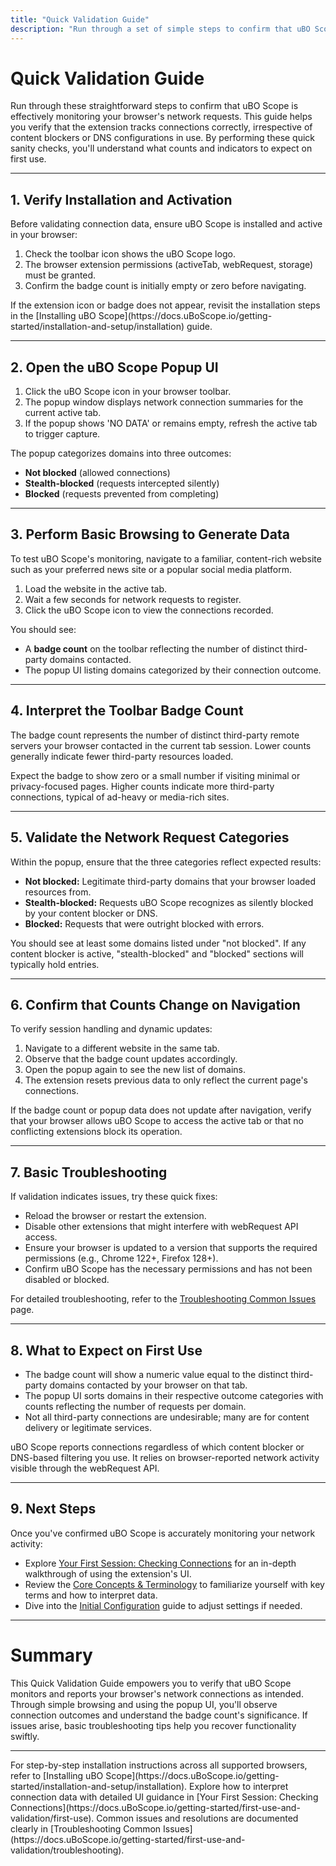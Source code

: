 ```yaml
---
title: "Quick Validation Guide"
description: "Run through a set of simple steps to confirm that uBO Scope is properly monitoring network requests—regardless of which content blocker or DNS configuration you use. Includes advice for basic sanity checks and what counts you should expect to see on first use."
---
```


# Quick Validation Guide

Run through these straightforward steps to confirm that uBO Scope is effectively monitoring your browser's network requests. This guide helps you verify that the extension tracks connections correctly, irrespective of content blockers or DNS configurations in use. By performing these quick sanity checks, you'll understand what counts and indicators to expect on first use.

---

## 1. Verify Installation and Activation

Before validating connection data, ensure uBO Scope is installed and active in your browser:

1. Check the toolbar icon shows the uBO Scope logo.
2. The browser extension permissions (activeTab, webRequest, storage) must be granted.
3. Confirm the badge count is initially empty or zero before navigating.

<Check>
If the extension icon or badge does not appear, revisit the installation steps in the [Installing uBO Scope](https://docs.uBoScope.io/getting-started/installation-and-setup/installation) guide.
</Check>

---

## 2. Open the uBO Scope Popup UI

1. Click the uBO Scope icon in your browser toolbar.
2. The popup window displays network connection summaries for the current active tab.
3. If the popup shows 'NO DATA' or remains empty, refresh the active tab to trigger capture.

The popup categorizes domains into three outcomes:
- **Not blocked** (allowed connections)
- **Stealth-blocked** (requests intercepted silently)
- **Blocked** (requests prevented from completing)

---

## 3. Perform Basic Browsing to Generate Data

To test uBO Scope's monitoring, navigate to a familiar, content-rich website such as your preferred news site or a popular social media platform.

1. Load the website in the active tab.
2. Wait a few seconds for network requests to register.
3. Click the uBO Scope icon to view the connections recorded.

You should see:
- A **badge count** on the toolbar reflecting the number of distinct third-party domains contacted.
- The popup UI listing domains categorized by their connection outcome.

---

## 4. Interpret the Toolbar Badge Count

The badge count represents the number of distinct third-party remote servers your browser contacted in the current tab session. Lower counts generally indicate fewer third-party resources loaded.

<Tip>
Expect the badge to show zero or a small number if visiting minimal or privacy-focused pages. Higher counts indicate more third-party connections, typical of ad-heavy or media-rich sites.
</Tip>

---

## 5. Validate the Network Request Categories

Within the popup, ensure that the three categories reflect expected results:

- **Not blocked:** Legitimate third-party domains that your browser loaded resources from.
- **Stealth-blocked:** Requests uBO Scope recognizes as silently blocked by your content blocker or DNS.
- **Blocked:** Requests that were outright blocked with errors.

You should see at least some domains listed under "not blocked". If any content blocker is active, "stealth-blocked" and "blocked" sections will typically hold entries.

---

## 6. Confirm that Counts Change on Navigation

To verify session handling and dynamic updates:

1. Navigate to a different website in the same tab.
2. Observe that the badge count updates accordingly.
3. Open the popup again to see the new list of domains.
4. The extension resets previous data to only reflect the current page's connections.

<Warning>
If the badge count or popup data does not update after navigation, verify that your browser allows uBO Scope to access the active tab or that no conflicting extensions block its operation.
</Warning>

---

## 7. Basic Troubleshooting

If validation indicates issues, try these quick fixes:

- Reload the browser or restart the extension.
- Disable other extensions that might interfere with webRequest API access.
- Ensure your browser is updated to a version that supports the required permissions (e.g., Chrome 122+, Firefox 128+).
- Confirm uBO Scope has the necessary permissions and has not been disabled or blocked.

For detailed troubleshooting, refer to the [Troubleshooting Common Issues](https://docs.uBoScope.io/getting-started/first-use-and-validation/troubleshooting) page.

---

## 8. What to Expect on First Use

- The badge count will show a numeric value equal to the distinct third-party domains contacted by your browser on that tab.
- The popup UI sorts domains in their respective outcome categories with counts reflecting the number of requests per domain.
- Not all third-party connections are undesirable; many are for content delivery or legitimate services.

<Note>
uBO Scope reports connections regardless of which content blocker or DNS-based filtering you use. It relies on browser-reported network activity visible through the webRequest API.
</Note>

---

## 9. Next Steps

Once you've confirmed uBO Scope is accurately monitoring your network activity:

- Explore [Your First Session: Checking Connections](https://docs.uBoScope.io/getting-started/first-use-and-validation/first-use) for an in-depth walkthrough of using the extension's UI.
- Review the [Core Concepts & Terminology](https://docs.uBoScope.io/overview/architecture-core-concepts/core-concepts-terminology) to familiarize yourself with key terms and how to interpret data.
- Dive into the [Initial Configuration](https://docs.uBoScope.io/getting-started/installation-and-setup/first-configuration) guide to adjust settings if needed.

---

# Summary

This Quick Validation Guide empowers you to verify that uBO Scope monitors and reports your browser's network connections as intended. Through simple browsing and using the popup UI, you'll observe connection outcomes and understand the badge count's significance. If issues arise, basic troubleshooting tips help you recover functionality swiftly.


---

<AccordionGroup title="Helpful Resources">
<Accordion title="Installation Guide">
For step-by-step installation instructions across all supported browsers, refer to [Installing uBO Scope](https://docs.uBoScope.io/getting-started/installation-and-setup/installation).
</Accordion>
<Accordion title="First Use Walkthrough">
Explore how to interpret connection data with detailed UI guidance in [Your First Session: Checking Connections](https://docs.uBoScope.io/getting-started/first-use-and-validation/first-use).
</Accordion>
<Accordion title="Troubleshooting">
Common issues and resolutions are documented clearly in [Troubleshooting Common Issues](https://docs.uBoScope.io/getting-started/first-use-and-validation/troubleshooting).
</Accordion>
</AccordionGroup>